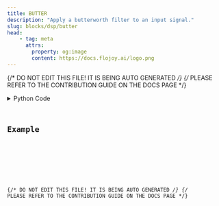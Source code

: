 ```yaml
---
title: BUTTER
description: "Apply a butterworth filter to an input signal."
slug: blocks/dsp/butter
head:
    - tag: meta
      attrs:
        property: og:image
        content: https://docs.flojoy.ai/logo.png
---
```


{/* DO NOT EDIT THIS FILE! IT IS BEING AUTO GENERATED */}
{/* PLEASE REFER TO THE CONTRIBUTION GUIDE ON THE DOCS PAGE */}


<DownloadStudioBanner />
<PythonDocsDisplay docstring={block_data["docstring"]} />
<details>
<summary>Python Code</summary>



<Code code={pythonCode} lang="py" wrap theme="dracula" />

[Find this Flojoy Block on GitHub](https://github.com/flojoy-ai/blocks/blob/main/blocks/DSP/BUTTER/BUTTER.py)

</details>

## Example


<GetHelpWidget />


<AppDisplay app={app} blockName="BUTTER" client:visible />


<Example />

{/* DO NOT EDIT THIS FILE! IT IS BEING AUTO GENERATED */}
{/* PLEASE REFER TO THE CONTRIBUTION GUIDE ON THE DOCS PAGE */}
